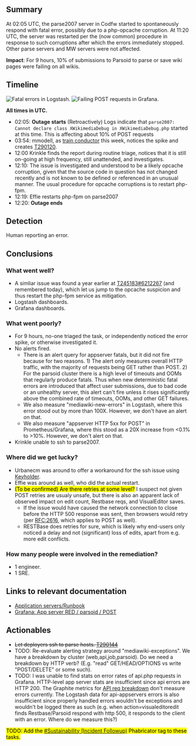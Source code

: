 {{irdoc|status=review}}
==Summary==
At 02:05 UTC, the parse2007 server in Codfw started to spontaneously respond with fatal error, possibly due to a php-opcache corruption. At 11:20 UTC, the server was restarted per the (now common) procedure in response to such corruptions after which the errors immediately stopped. Other parse servers and MW servers were not affected.  

'''Impact''': For 9 hours, 10% of submissions to Parsoid to parse or save wiki pages were failing on all wikis.

{{TOC|align=right}}

==Timeline==
[[File:2021-09-01 Parsoid fatals.png|thumb|Fatal errors in Logstash.]]
[[File:2021-09-01 Parsoid POST 5xx.png|thumb|Failing POST requests in Grafana.]]

'''All times in UTC.'''

*02:05: '''Outage starts''' (Retroactively) Logs indicate that <code>parse2007: Cannot declare class XWikimediaDebug in XWikimediaDebug.php</code> started at this time. This is affecting about 10% of POST requests
*03:54: mmodell, as [[Deployments/Train|train conductor]] this week, notices the spike and creates [[phab:T290120|T290120]]. 
*12:00 Krinkle finds the report during routine triage, notices that it is still on-going at high frequency, still unattended, and investigates.
*12:10: The issue is investigated and understood to be a likely opcache corruption, given that the source code in question has not changed recently and is not known to be defined or referenced in an unusual manner. The usual procedure for opcache corruptions is to restart php-fpm.
*12:19: Effie restarts php-fpm on parse2007
*12:20: '''Outage ends'''

==Detection==
Human reporting an error.

==Conclusions==
===What went well?===

* A simliar issue was found a year earlier at [[phab:T245183#6212267|T245183#6212267]] (and remembered today), which let us jump to the opcache suspicion and thus restart the php-fpm service as mitigation.
* Logstash dashboards.
* Grafana dashboards.

===What went poorly?===

* For 9 hours, no-one triaged the task, or independently noticed the error spike, or otherwise investigated it.
* No alerts fired.
**There is an alert query for appserver fatals, but it did not fire because for two reasons. 1) The alert only measures overall HTTP traffic, with the majority of requests being GET rather than POST. 2) For the parsoid cluster there is a high level of timeouts and OOMs that regularly produce fatals. Thus when new deterministic fatal errors are introduced that affect user submissions, due to bad code or an unhealthy server, this alert can't fire unless it rises significantly above the combined rate of timeouts, OOMs, and other GET failures.
**We also measure "mediawiki-new-errors" in Logstash, where this error stood out by more than 100X. However, we don't have an alert on that.
**We also measure "appserver HTTP 5xx for POST" in Prometheus/Grafana, where this stood as a 20X increase from <0.1% to >10%. However, we don't alert on that. 
* Krinkle unable to ssh to parse2007.

===Where did we get lucky?===

* Urbanecm was around to offer a workaround for the ssh issue using [[Keyholder]].
* Effie was around as well, who did the actual restart.
* <mark>(To be confirmed) Are there retries at some level?</mark> I suspect not given POST retries are usualy unsafe, but there is also an apparent lack of observed impact on edit count, Restbase reqs, and VisualEditor saves.
**If the issue would have caused the network connection to close before the HTTP 500 response was sent, then browsers would retry (per [[RFC:2616]], which applies to POST as well).
**RESTBase does retries for sure, which is likely why end-users only noticed a delay and not (significant) loss of edits, apart from e.g. more edit conflicts.

===How many people were involved in the remediation?===

* 1 engineer.
* 1 SRE.

==Links to relevant documentation==

* [[Application servers/Runbook]]
* [https://grafana.wikimedia.org/d/RIA1lzDZk/application-servers-red-dashboard?viewPanel=20&orgId=1&var-datasource=codfw%20prometheus%2Fops&var-cluster=parsoid&var-method=POST&var-code=200&from=1630443600000&to=1630499400000 Grafana: App server RED / parsoid / POST]

==Actionables==

* <s>Let deployers ssh to parse hosts. [[phab:T290144|T290144]]</s>
* TODO: Re-evaluate alerting strategy around "mediawiki-exceptions". We have a breakdown by cluster (web,api,job,parsoid). Do we need a breakdown by HTTP verb? (E.g.  "read" GET/HEAD/OPTIONS vs write "POST/DELETE" or some such).
* TODO: I was unable to find stats on error rates of api.php requests in Grafana. HTTP-level app server stats are insufficient since api errors are HTTP 200. The Graphite metrics for [https://grafana-rw.wikimedia.org/d/000000559/api-requests-breakdown API req breakdown] don't measure errors currently. The Logstash data for api-appservers errors is also insufficient since properly handled errors wouldn't be exceptions and wouldn't be logged there as such (e.g. when action=visualeditoredit finds Restbase/Parsoid respond with http 500, it responds to the client with an error. Where do we measure this?)

<mark>TODO: Add the [[phab:project/view/4758/|#Sustainability (Incident Followup)]] Phabricator tag to these tasks.</mark>